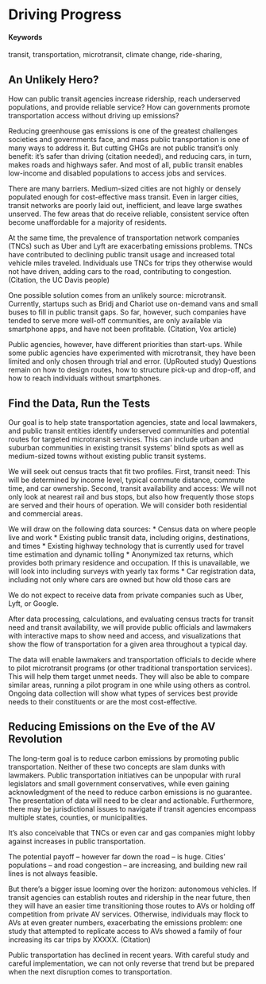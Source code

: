 # Driving Progress {#increasing-public-transit-access}

#### Keywords {-}

transit, transportation, microtransit, climate change, ride-sharing, 

## An Unlikely Hero?

How can public transit agencies increase ridership, reach underserved populations, and provide reliable service? How can governments promote transportation access without driving up emissions?

Reducing greenhouse gas emissions is one of the greatest challenges societies and governments face, and mass public transportation is one of many ways to address it. But cutting GHGs are not public transit's only benefit: it's safer than driving (citation needed), and reducing cars, in turn, makes roads and highways safer. And most of all, public transit enables low-income and disabled populations to access jobs and services.

There are many barriers. Medium-sized cities are not highly or densely populated enough for cost-effective mass transit. Even in larger cities, transit networks are poorly laid out, inefficient, and leave large swathes unserved. The few areas that do receive reliable, consistent service often become unaffordable for a majority of residents.

At the same time, the prevalence of transportation network companies (TNCs) such as Uber and Lyft are exacerbating emissions problems. TNCs have contributed to declining public transit usage and increased total vehicle miles traveled. Individuals use TNCs for trips they otherwise would not have driven, adding cars to the road, contributing to congestion. (Citation, the UC Davis people)

One possible solution comes from an unlikely source: microtransit. Currently, startups such as Bridj and Chariot use on-demand vans and small buses to fill in public transit gaps. So far, however, such companies have tended to serve more well-off communities, are only available via smartphone apps, and have not been profitable. (Citation, Vox article)

Public agencies, however, have different priorities than start-ups. While some public agencies have experimented with microtransit, they have been limited and only chosen through trial and error. (UpRouted study) Questions remain on how to design routes, how to structure pick-up and drop-off, and how to reach individuals without smartphones. 

## Find the Data, Run the Tests

Our goal is to help state transportation agencies, state and local lawmakers, and public transit entities identify underserved communities and potential routes for targeted microtransit services.  This can include urban and suburban communities in existing transit systems' blind spots as well as medium-sized towns without existing public transit systems.

We will seek out census tracts that fit two profiles. First, transit need: This will be determined by income level, typical commute distance, commute time, and car ownership. Second, transit availability and access: We will not only look at nearest rail and bus stops, but also how frequently those stops are served and their hours of operation. We will consider both residential and commercial areas.

We will draw on the following data sources:
* Census data on where people live and work
* Existing public transit data, including origins, destinations, and times
* Existing highway technology that is currently used for travel time estimation and dynamic tolling
* Anonymized tax returns, which provides both primary residence and occupation. If this is unavailable, we will look into including surveys with yearly tax forms
* Car registration data, including not only where cars are owned but how old those cars are 

We do not expect to receive data from private companies such as Uber, Lyft, or Google.

After data processing, calculations, and evaluating census tracts for transit need and transit availability, we will provide public officials and lawmakers with interactive maps to show need and access, and visualizations that show the flow of transportation for a given area throughout a typical day. 

The data will enable lawmakers and transportation officials to decide where to pilot microtransit programs (or other traditional transportation services). This will help them target unmet needs. They will also be able to compare similar areas, running a pilot program in one while using others as control. Ongoing data collection will show what types of services best provide needs to their constituents or are the most cost-effective.

## Reducing Emissions on the Eve of the AV Revolution

The long-term goal is to reduce carbon emissions by promoting public transportation. Neither of these two concepts are slam dunks with lawmakers. Public transportation initiatives can be unpopular with rural legislators and small government conservatives, while even gaining acknowledgment of the need to reduce carbon emissions is no guarantee. The presentation of data will need to be clear and actionable. Furthermore, there may be jurisdictional issues to navigate if transit agencies encompass multiple states, counties, or municipalities.

It's also conceivable that TNCs or even car and gas companies might lobby against increases in public transportation.

The potential payoff -- however far down the road -- is huge. Cities' populations -- and road congestion -- are increasing, and building new rail lines is not always feasible.

But there's a bigger issue looming over the horizon: autonomous vehicles. If transit agencies can establish routes and ridership in the near future, then they will have an easier time transitioning those routes to AVs or holding off competition from private AV services. Otherwise, individuals may flock to AVs at even greater numbers, exacerbating the emissions problem: one study that attempted to replicate access to AVs showed a family of four increasing its car trips by XXXXX. (Citation)

Public transportation has declined in recent  years. With careful study and careful implementation, we can not only reverse that trend but be prepared when the next disruption comes to transportation. 
